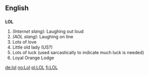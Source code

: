 ==English==

==={{Abbreviation}}===
'''LOL'''
# ''(Internet slang):'' Laughing out loud
# ''(AOL slang):'' Laughing on line
# Lots of love
# Little old lady (US?) <!--Um, where in US is this used? -->
# Lots of luck (used sarcastically to indicate much luck is needed)
# Loyal Orange Lodge

[[de:lol]]
[[no:Lol]]
[[pl:LOL]]
[[fi:LOL]]